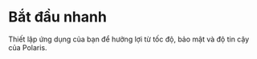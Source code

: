 # Bắt đầu nhanh

Thiết lập ứng dụng của bạn để hưởng lợi từ tốc độ, bảo mật và độ tin cậy của Polaris.
